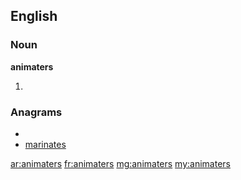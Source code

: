 ==English==

===Noun===
'''animaters'''

#{{plural of|animater}}

===Anagrams===
* {{alphagram|aaeimnrst}}
* [[marinates#English|marinates]]

[[ar:animaters]]
[[fr:animaters]]
[[mg:animaters]]
[[my:animaters]]